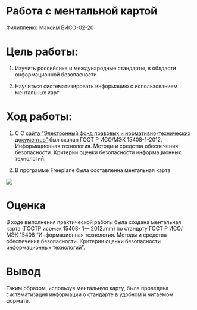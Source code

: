 # Работа с ментальной картой

Филиппенко Максим БИСО-02-20

# Цель работы:

1. Изучить российсике и международные стандарты, в облдасти онформационной безопасности

2. Научиться систематизировать информацию с использованием ментальных карт

# Ход работы:

1. С С [сайта “Электронный фонд правовых и нормативно-технических
документов”](https://docs.cntd.ru/document/1200101777) был скачан ГОСТ Р ИСО/МЭК 15408-1-2012. Информационная технология. Методы и средства обеспечения безопасности. Критерии оценки безопасности информационных технологий.

2. В программе Freeplane была составленна ментальная карта.

![](./screenshots/maps.png)

# Оценка

В ходе выполнения практической работы была создана ментальная карта (ГОСТР исомэк 15408- 1— 2012.mm) по стандрту ГОСТ Р ИСО/МЭК 15408 "Информационная технология. Методы и средства обеспечения безопасности. Критерии оценки безопасности информационных технологий".

# Вывод

Таким образом, используя ментальную карту, была проведена систематизация информации о стандарте в удобном и читаемом формате.